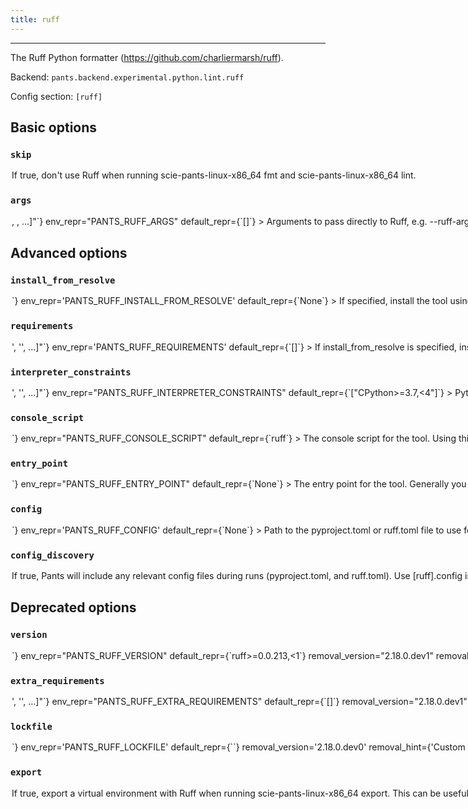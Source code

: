 ```yaml
---
title: ruff
---
```



---

The Ruff Python formatter (https://github.com/charliermarsh/ruff).

Backend: <span className="color--primary">`pants.backend.experimental.python.lint.ruff`</span>

Config section: <span className="color--primary">`[ruff]`</span>

<span className={styles.options}>

## Basic options

### `skip`

<Option
  cli_repr={`--[no-]ruff-skip`}
  env_repr="PANTS_RUFF_SKIP"
  default_repr={`False`}
>

If true, don&#x27;t use Ruff when running `scie-pants-linux-x86_64 fmt` and
`scie-pants-linux-x86_64 lint`.

</Option>

### `args`

<Option
  cli_repr={`--ruff-args="[<shell_str>, <shell_str>, ...]"`}
  env_repr="PANTS_RUFF_ARGS"
  default_repr={`[]`}
>

Arguments to pass directly to Ruff, e.g. `--ruff-args='--exclude=foo
  --ignore=E501'`.

</Option>

## Advanced options

### `install_from_resolve`

<Option
  cli_repr={`--ruff-install-from-resolve=<str>`}
  env_repr='PANTS_RUFF_INSTALL_FROM_RESOLVE'
  default_repr={`None`}
>

If specified, install the tool using the lockfile for this named resolve.

This resolve must be defined in [python].resolves, as described in https://www.pantsbuild.org/v2.17/docs/python-third-party-dependencies#user-lockfiles.

The resolve&#x27;s entire lockfile will be installed, unless specific requirements are listed via the `requirements` option, in which case only those requirements will be installed. This is useful if you don&#x27;t want to invalidate the tool&#x27;s outputs when the resolve incurs changes to unrelated requirements.

If unspecified, and the `lockfile` option is unset, the tool will be installed using the default lockfile shipped with Pants.

If unspecified, and the `lockfile` option is set, the tool will use the custom `ruff` &quot;tool lockfile&quot; generated from the `version` and `extra_requirements` options. But note that this mechanism is deprecated.

</Option>

### `requirements`

<Option
  cli_repr={`--ruff-requirements="['<str>', '<str>', ...]"`}
  env_repr='PANTS_RUFF_REQUIREMENTS'
  default_repr={`[]`}
>

If install_from_resolve is specified, install these requirements, at the versions provided by the specified resolve&#x27;s lockfile.

Values can be pip-style requirements (e.g., `tool` or `tool==1.2.3` or `tool>=1.2.3`), or addresses of python_requirement targets (or targets that generate or depend on python_requirement targets).

The lockfile will be validated against the requirements - if a lockfile doesn&#x27;t provide the requirement (at a suitable version, if the requirement specifies version constraints) Pants will error.

If unspecified, install the entire lockfile.

</Option>

### `interpreter_constraints`

<Option
  cli_repr={`--ruff-interpreter-constraints="['<str>', '<str>', ...]"`}
  env_repr="PANTS_RUFF_INTERPRETER_CONSTRAINTS"
  default_repr={`["CPython>=3.7,<4"]`}
>

Python interpreter constraints for this tool.

</Option>

### `console_script`

<Option
  cli_repr={`--ruff-console-script=<str>`}
  env_repr="PANTS_RUFF_CONSOLE_SCRIPT"
  default_repr={`ruff`}
>

The console script for the tool. Using this option is generally preferable to
(and mutually exclusive with) specifying an --entry-point since console script
names have a higher expectation of staying stable across releases of the tool.
Usually, you will not want to change this from the default.

</Option>

### `entry_point`

<Option
  cli_repr={`--ruff-entry-point=<str>`}
  env_repr="PANTS_RUFF_ENTRY_POINT"
  default_repr={`None`}
>

The entry point for the tool. Generally you only want to use this option if
the tool does not offer a --console-script (which this option is mutually
exclusive with). Usually, you will not want to change this from the default.

</Option>

### `config`

<Option
  cli_repr={`--ruff-config=<file_option>`}
  env_repr='PANTS_RUFF_CONFIG'
  default_repr={`None`}
>

Path to the `pyproject.toml` or `ruff.toml` file to use for configuration (https://github.com/charliermarsh/ruff#configuration).

Setting this option will disable `[ruff].config_discovery`. Use this option if the config is located in a non-standard location.

</Option>

### `config_discovery`

<Option
  cli_repr={`--[no-]ruff-config-discovery`}
  env_repr='PANTS_RUFF_CONFIG_DISCOVERY'
  default_repr={`True`}
>

If true, Pants will include any relevant config files during runs (`pyproject.toml`, and `ruff.toml`).

Use `[ruff].config` instead if your config is in a non-standard location.

</Option>

## Deprecated options

### `version`

<Option
  cli_repr={`--ruff-version=<str>`}
  env_repr="PANTS_RUFF_VERSION"
  default_repr={`ruff>=0.0.213,<1`}
  removal_version="2.18.0.dev1"
  removal_hint={
    "Custom tool versions are now installed from named resolves, as described at https://www.pantsbuild.org/v2.17/docs/python-lockfiles."
  }
>

Requirement string for the tool.

</Option>

### `extra_requirements`

<Option
  cli_repr={`--ruff-extra-requirements="['<str>', '<str>', ...]"`}
  env_repr="PANTS_RUFF_EXTRA_REQUIREMENTS"
  default_repr={`[]`}
  removal_version="2.18.0.dev1"
  removal_hint={
    "Custom tool versions are now installed from named resolves, as described at https://www.pantsbuild.org/v2.17/docs/python-lockfiles."
  }
>

Any additional requirement strings to use with the tool. This is useful if the
tool allows you to install plugins or if you need to constrain a dependency to
a certain version.

</Option>

### `lockfile`

<Option
  cli_repr={`--ruff-lockfile=<str>`}
  env_repr='PANTS_RUFF_LOCKFILE'
  default_repr={`<default>`}
  removal_version='2.18.0.dev0'
  removal_hint={'Custom tool versions are now installed from named resolves, as described at https://www.pantsbuild.org/v2.17/docs/python-lockfiles.<br /><br />1. If you have an existing resolve that includes the requirements for this tool,<br />    you can set `[ruff].install_from_resolve = "<resolve name>".<br />    This may be the case if the tool also provides a runtime library, and you want<br />    to specify the version in just one place.<br />2. If not, you can set up a new resolve as described at the link above.<br /><br />Either way, the resolve you choose should provide the requirements currently set by the `version` and `extra-requirements` options for this tool, which you can see by running `pants help-advanced ruff`.'}
>

Path to a lockfile used for installing the tool.

Set to the string `<default>` to use a lockfile provided by Pants, so long as you have not changed the `--version` and `--extra-requirements` options, and the tool&#x27;s interpreter constraints are compatible with the default. Pants will error or warn if the lockfile is not compatible (controlled by `[python].invalid_lockfile_behavior`). See https://github.com/pantsbuild/pants/blob/release_2.17.1rc3/src/python/pants/backend/python/lint/ruff/ruff.lock for the default lockfile contents.

To use a custom lockfile, set this option to a file path relative to the build root, then run `scie-pants-linux-x86_64 generate-lockfiles --resolve=ruff`.

Alternatively, you can set this option to the path to a custom lockfile using pip&#x27;s requirements.txt-style, ideally with `--hash`. Set `[python].invalid_lockfile_behavior = 'ignore'` so that Pants does not complain about missing lockfile headers.

</Option>

### `export`

<Option
  cli_repr={`--[no-]ruff-export`}
  env_repr='PANTS_RUFF_EXPORT'
  default_repr={`True`}
  removal_version='2.18.0.dev0'
  removal_hint={'Use the export goal\'s --resolve option to select tools to export, instead of using this option to exempt a tool from export-by-default.'}
>

If true, export a virtual environment with Ruff when running `scie-pants-linux-x86_64 export`.

This can be useful, for example, with IDE integrations to point your editor to the tool&#x27;s binary.

</Option>

</span>
